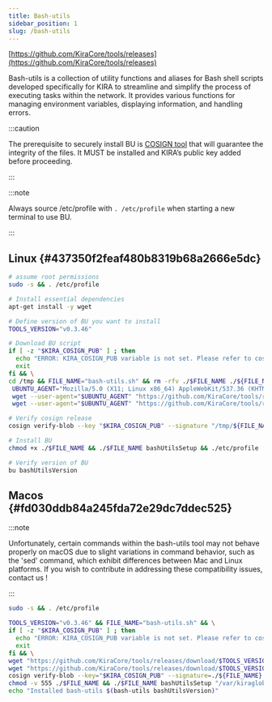 ```yaml
---
title: Bash-utils
sidebar_position: 1
slug: /bash-utils
---
```





[https://github.com/KiraCore/tools/releases](https://github.com/KiraCore/tools/releases)


Bash-utils is a collection of utility functions and aliases for Bash shell scripts developed specifically for KIRA to streamline and simplify the process of executing tasks within the network. It provides various functions for managing environment variables, displaying information, and handling errors.


:::caution

The prerequisite to securely install BU is [COSIGN tool](/docs/cosign) that will guarantee the integrity of the files. It MUST be installed and KIRA’s public key added before proceeding.

:::




:::note

Always source /etc/profile with `. /etc/profile` when starting a new terminal to use BU. 

:::




<Tabs>
<TabItem value="linux" label="Linux">


## Linux {#437350f2feaf480b8319b68a2666e5dc}


```bash
# assume root permissions
sudo -s && . /etc/profile

# Install essential dependencies
apt-get install -y wget

# Define version of BU you want to install
TOOLS_VERSION="v0.3.46"

# Download BU script
if [ -z "$KIRA_COSIGN_PUB" ] ; then
  echo "ERROR: KIRA_COSIGN_PUB variable is not set. Please refer to cosign installation to add KIRA's public key path as variable."
  exit
fi && \
cd /tmp && FILE_NAME="bash-utils.sh" && rm -rfv ./$FILE_NAME ./${FILE_NAME}.sig && \
 UBUNTU_AGENT="Mozilla/5.0 (X11; Linux x86_64) AppleWebKit/537.36 (KHTML, like Gecko) Chrome/90.0.4430.85 Safari/537.36" && \
 wget --user-agent="$UBUNTU_AGENT" "https://github.com/KiraCore/tools/releases/download/$TOOLS_VERSION/${FILE_NAME}" -O ./$FILE_NAME && \
 wget --user-agent="$UBUNTU_AGENT" "https://github.com/KiraCore/tools/releases/download/$TOOLS_VERSION/${FILE_NAME}.sig" -O ./${FILE_NAME}.sig

# Verify cosign release
cosign verify-blob --key "$KIRA_COSIGN_PUB" --signature "/tmp/${FILE_NAME}.sig" "/tmp/$FILE_NAME" --insecure-ignore-tlog --insecure-ignore-sct

# Install BU
chmod +x ./$FILE_NAME && ./$FILE_NAME bashUtilsSetup && ./etc/profile

# Verify version of BU 
bu bashUtilsVersion
```



</TabItem>
<TabItem value="macos" label="MacOS">


## Macos {#fd030ddb84a245fda72e29dc7ddec525}


:::note

Unfortunately, certain commands within the bash-utils tool may not behave properly on macOS due to slight variations in command behavior, such as the 'sed' command, which exhibit differences between Mac and Linux platforms. If you wish to contribute in addressing these compatibility issues, contact us !

:::




```bash
sudo -s && . /etc/profile

TOOLS_VERSION="v0.3.46" && FILE_NAME="bash-utils.sh" && \
if [ -z "$KIRA_COSIGN_PUB" ] ; then
  echo "ERROR: KIRA_COSIGN_PUB variable is not set. Please refer to cosign installation to add KIRA's public key path as variable."
  exit
fi && \
wget "https://github.com/KiraCore/tools/releases/download/$TOOLS_VERSION/${FILE_NAME}" -O ./$FILE_NAME && \
wget "https://github.com/KiraCore/tools/releases/download/$TOOLS_VERSION/${FILE_NAME}.sig" -O ./${FILE_NAME}.sig && \
cosign verify-blob --key="$KIRA_COSIGN_PUB" --signature=./${FILE_NAME}.sig ./$FILE_NAME && \
chmod -v 555 ./$FILE_NAME && ./$FILE_NAME bashUtilsSetup "/var/kiraglob" && . /etc/profile && \
echo "Installed bash-utils $(bash-utils bashUtilsVersion)"
```



</TabItem></Tabs>

